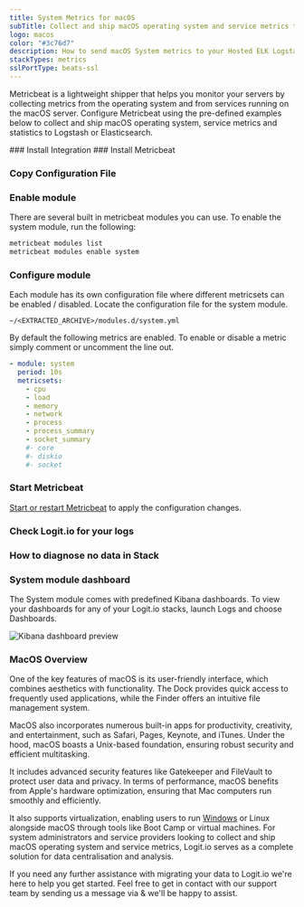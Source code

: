 ```yaml
---
title: System Metrics for macOS
subTitle: Collect and ship macOS operating system and service metrics to Logstash and Elasticsearch
logo: macos
color: "#3c76d7"
description: How to send macOS System metrics to your Hosted ELK Logstash instance. Configure Metricbeat to send macOS System metrics to Logstash or Elasticsearch.
stackTypes: metrics
sslPortType: beats-ssl
---
```


Metricbeat is a lightweight shipper that helps you monitor your servers by 
collecting metrics from the operating system and from services running on the 
macOS server. Configure Metricbeat using the pre-defined examples below to 
collect and ship macOS operating system, service metrics and statistics 
to Logstash or Elasticsearch.

<Steps>
  ### Install Integration
  <InstallIntegration/>
  ### Install Metricbeat

  <InstallBeat beatname="metricbeat" />

  ### Copy Configuration File

  <MetricbeatOutput />

  ### Enable module

  There are several built in metricbeat modules you can use. To enable the system module, run the following:

  ```bash copy
  metricbeat modules list
  metricbeat modules enable system
  ```

  ### Configure module

  Each module has its own configuration file where different metricsets can be 
  enabled / disabled. Locate the configuration file for the system module. 

  `~/<EXTRACTED_ARCHIVE>/modules.d/system.yml`

  By default the following metrics are enabled. To enable or disable a metric simply comment or uncomment the line out.

  ```yaml copy
  - module: system
    period: 10s
    metricsets:
      - cpu
      - load
      - memory
      - network
      - process
      - process_summary
      - socket_summary
      #- core
      #- diskio
      #- socket
  ```

  ### Start Metricbeat

  [Start or restart Metricbeat](https://www.elastic.co/guide/en/beats/metricbeat/master/metricbeat-starting.html) 
  to apply the configuration changes.

  ### Check Logit.io for your logs

  <LaunchStack utmMedium="logs" utmCampaign="macos_metricbeat" source="metrics_system_macos" />

  ### How to diagnose no data in Stack

  <DiagnoseNoData />

  ### System module dashboard

  The System module comes with predefined Kibana dashboards. To view your dashboards for any of your Logit.io stacks, launch Logs and choose Dashboards.

  ![Kibana dashboard preview](@/images/integrations/metricbeats/metricbeat_system_module.png)

</Steps>

### MacOS Overview

One of the key features of macOS is its user-friendly interface, which combines aesthetics with functionality. The Dock provides quick 
access to frequently used applications, while the Finder offers an intuitive file management system. 

MacOS also incorporates numerous built-in apps for productivity, creativity, and entertainment, such as Safari, Pages, Keynote, and 
iTunes. Under the hood, macOS boasts a Unix-based foundation, ensuring robust security and efficient multitasking. 

It includes advanced security features like Gatekeeper and FileVault to protect user data and privacy. In terms of performance, macOS 
benefits from Apple's hardware optimization, ensuring that Mac computers run smoothly and efficiently. 

It also supports virtualization, enabling users to run [Windows](/integrations/log-management/operating-systems/windows) or Linux alongside macOS through tools 
like Boot Camp or virtual machines. For system administrators and service providers looking to collect and ship macOS operating 
system and service metrics, Logit.io serves as a complete solution for data centralisation and analysis.

If you need any further assistance with migrating your data to Logit.io we're here to help you get started. Feel free to get in contact with 
our support team by sending us a message via <IntercomButton text="live chat" /> & we'll be happy to assist.